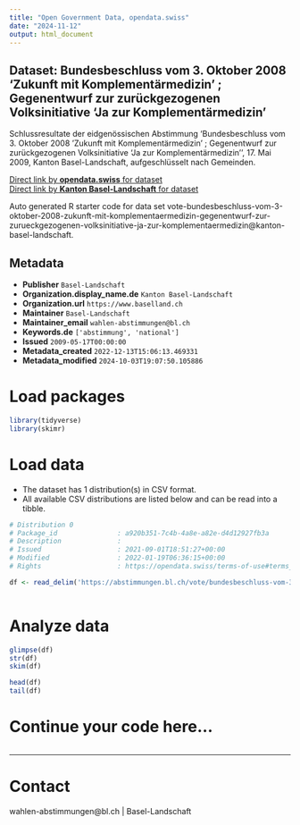 ```yaml
---
title: "Open Government Data, opendata.swiss"
date: "2024-11-12"
output: html_document
---
```


## Dataset: Bundesbeschluss vom 3. Oktober 2008 'Zukunft mit Komplementärmedizin' ; Gegenentwurf zur zurückgezogenen Volksinitiative 'Ja zur Komplementärmedizin'

Schlussresultate der eidgenössischen Abstimmung 'Bundesbeschluss vom 3. Oktober 2008 'Zukunft mit Komplementärmedizin' ; Gegenentwurf zur zurückgezogenen Volksinitiative 'Ja zur Komplementärmedizin'', 17. Mai 2009, Kanton Basel-Landschaft, aufgeschlüsselt nach Gemeinden.

[Direct link by **opendata.swiss** for dataset](https://opendata.swiss/de/dataset/bundesbeschluss-vom-3-oktober-2008-zukunft-mit-komplementarmedizin-gegenentwurf-zur-zuruckgezog)<br>
[Direct link by **Kanton Basel-Landschaft** for dataset](https://abstimmungen.bl.ch/vote/bundesbeschluss-vom-3-oktober-2008-zukunft-mit-komplementaermedizin-gegenentwurf-zur-zurueckgezogenen-volksinitiative-ja-zur-komplementaermedizin/data)

Auto generated R starter code for data set vote-bundesbeschluss-vom-3-oktober-2008-zukunft-mit-komplementaermedizin-gegenentwurf-zur-zurueckgezogenen-volksinitiative-ja-zur-komplementaermedizin@kanton-basel-landschaft.

## Metadata

- **Publisher** `Basel-Landschaft`
- **Organization.display_name.de** `Kanton Basel-Landschaft`
- **Organization.url** `https://www.baselland.ch`
- **Maintainer** `Basel-Landschaft`
- **Maintainer_email** `wahlen-abstimmungen@bl.ch`
- **Keywords.de** `['abstimmung', 'national']`
- **Issued** `2009-05-17T00:00:00`
- **Metadata_created** `2022-12-13T15:06:13.469331`
- **Metadata_modified** `2024-10-03T19:07:50.105886`


# Load packages

```r

library(tidyverse)
library(skimr)

```

# Load data

-   The dataset has 1 distribution(s) in CSV format.
-   All available CSV distributions are listed below and can be read into a tibble.

```r

# Distribution 0
# Package_id               : a920b351-7c4b-4a8e-a82e-d4d12927fb3a
# Description              : 
# Issued                   : 2021-09-01T18:51:27+00:00
# Modified                 : 2022-01-19T06:36:15+00:00
# Rights                   : https://opendata.swiss/terms-of-use#terms_by

df <- read_delim('https://abstimmungen.bl.ch/vote/bundesbeschluss-vom-3-oktober-2008-zukunft-mit-komplementaermedizin-gegenentwurf-zur-zurueckgezogenen-volksinitiative-ja-zur-komplementaermedizin/data-csv')



```

# Analyze data

```r

glimpse(df)
str(df)
skim(df)

head(df)
tail(df)

```

# Continue your code here...

```r

```

------------------------------------------------------------------------

# Contact

wahlen-abstimmungen@bl.ch | Basel-Landschaft
